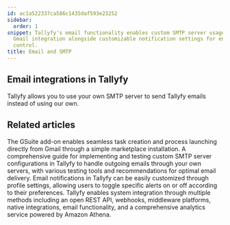 ```yaml
---
id: ac1a522337ca586c1435daf593e23252
sidebar:
  order: 1
snippet: Tallyfy's email functionality enables custom SMTP server usage and offers
  Gmail integration alongside customizable notification settings for enhanced communication
  control.
title: Email and SMTP
---
```


## Email integrations in Tallyfy

Tallyfy allows you to use your own SMTP server to send Tallyfy emails instead of using our own.



<PageTree />


## Related articles
<CardGrid>
<LinkTitleCard header="<b>Email > Gmail AddOn</b>" href="/products/pro/integrations/email/how-can-i-manage-my-tasks-with-tallyfys-gmail-add-on/" > The GSuite add-on enables seamless task creation and process launching directly from Gmail through a simple marketplace installation. </LinkTitleCard>
<LinkTitleCard header="<b>Email > Setup custom SMTP sending</b>" href="/products/pro/integrations/email/how-to-set-up-custom-smtp-in-tallyfy/" > A comprehensive guide for implementing and testing custom SMTP server configurations in Tallyfy to handle outgoing emails through your own servers, with various testing tools and recommendations for optimal email delivery. </LinkTitleCard>
<LinkTitleCard header="<b>Personal Settings > Manage Email Notifications</b>" href="/products/pro/settings/personal-settings/how-can-i-manage-email-notifications-in-tallyfy/" > Email notifications in Tallyfy can be easily customized through profile settings, allowing users to toggle specific alerts on or off according to their preferences. </LinkTitleCard>
<LinkTitleCard header="<b>Pro > Integrations</b>" href="/products/pro/integrations/" > Tallyfy enables system integration through multiple methods including an open REST API, webhooks, middleware platforms, native integrations, email functionality, and a comprehensive analytics service powered by Amazon Athena. </LinkTitleCard>
</CardGrid>